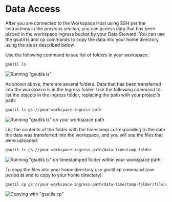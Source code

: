 # Data Access
After you are connected to the Workspace Host using SSH per the instructions in the previous section, you can access data that has been placed in the workspace ingress bucket by your Data Steward. You can use the gsutil ls and cp commands to copy the data into your home directory using the steps described below.

Use the following command to see list of folders in your workspace:
```sh
gsutil ls
```

![Running "gsutils ls"](./static/gsutils_ls.png)

As shown above, there are several folders. Data that has been transferred into the workspace is in the Ingress folder.  Use the following command to list the objects in the ingress folder, replacing the path with your project’s path:

```sh
gsutil ls gs://your-workspace-ingress-path
```

![Running "gsutils ls" on your workspace path](./static/gsutils_ls_on_your_workspace_path.png)

List the contents of the folder with the timestamp corresponding to the date the data was transferred into the workspace, and you will see the files that were uploaded:
```sh
gsutil ls gs://your-workspace-ingress-path/data-timestamp-folder
```

![Running "gsutils ls" on timestamped folder within your workspace path](./static/gsutils_ls_on_your_workspace_path_timestamped_folder.png)

To copy the files into your home directory use gsutil cp command (use period at end to copy to your home directory):

```sh
gsutil cp gs://your-workspace-ingress-path/data-timestamp-folder/filename .
```
![Copying with "gsutils cp"](./static/gsutils_cp.png)

